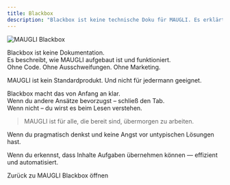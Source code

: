 ```yaml
---
title: Blackbox
description: "Blackbox ist keine technische Doku für MAUGLI. Es erklärt einfach, wie alles funktioniert."
---
```



![MAUGLI Blackbox](/assets/og_image_de.webp)

Blackbox ist keine Dokumentation.  
Es beschreibt, wie MAUGLI aufgebaut ist und funktioniert.  
Ohne Code. Ohne Ausschweifungen. Ohne Marketing.

MAUGLI ist kein Standardprodukt. Und nicht für jedermann geeignet.

Blackbox macht das von Anfang an klar.  
Wenn du andere Ansätze bevorzugst – schließ den Tab.  
Wenn nicht – du wirst es beim Lesen verstehen.

> MAUGLI ist für alle, die bereit sind, übermorgen zu arbeiten.

Wenn du pragmatisch denkst und keine Angst vor untypischen Lösungen hast.

Wenn du erkennst, dass Inhalte Aufgaben übernehmen können — effizient und automatisiert.

<LinkButton href="https://maugli.cfd/de/" variant="secondary" icon="left-arrow" iconPlacement="start">
  Zurück zu MAUGLI
</LinkButton>
<LinkButton href="/intro/01" variant="primary" icon="seti:license" iconPlacement="start">
  Blackbox öffnen
</LinkButton>
